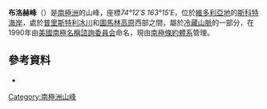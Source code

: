 {{Coord|74|12|S|163|15|E|source:GNIS|display=title}}

'''布洛赫峰'''（{{lang-en|'''Bloch Peak'''}}）是[[南極洲|南極洲]]的山峰，座標''74°12′S 163°15′E''，位於[[維多利亞地|維多利亞地]]的[[斯科特海岸|斯科特海岸]]，處於[[普里斯特利冰川|普里斯特利冰川]]和[[圖馬林高原|圖馬林高原]]西部之間，屬於[[冷藏山脈|冷藏山脈]]的一部分，在1990年由[[美國|美國]][[南極洲名稱諮詢委員會|南極名稱諮詢委員会]]命名，現由[[南極條約體系|南極條約體系]]管理。

==參考資料==
* {{usgs-gazetteer|id=1533}}

{{DEFAULTSORT:Bloch Peak}}
[[Category:南極洲山峰|Category:南極洲山峰]]


{{ScottCoast-geo-stub}}